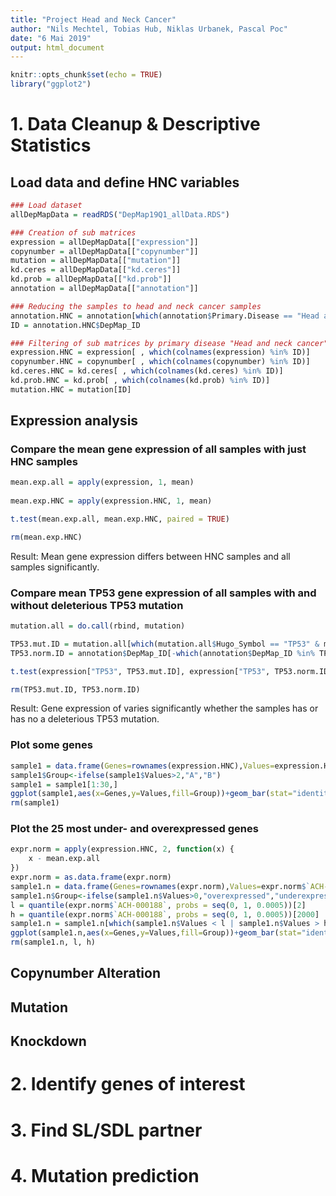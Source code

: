 ---
title: "Project Head and Neck Cancer"
author: "Nils Mechtel, Tobias Hub, Niklas Urbanek, Pascal Poc"
date: "6 Mai 2019"
output: html_document
---

```{r setup, include=FALSE}
knitr::opts_chunk$set(echo = TRUE)
library("ggplot2")
```

# 1. Data Cleanup & Descriptive Statistics

## Load data and define HNC variables
```{r}
### Load dataset
allDepMapData = readRDS("DepMap19Q1_allData.RDS")

### Creation of sub matrices
expression = allDepMapData[["expression"]]
copynumber = allDepMapData[["copynumber"]]
mutation = allDepMapData[["mutation"]]
kd.ceres = allDepMapData[["kd.ceres"]]
kd.prob = allDepMapData[["kd.prob"]]
annotation = allDepMapData[["annotation"]]

### Reducing the samples to head and neck cancer samples
annotation.HNC = annotation[which(annotation$Primary.Disease == "Head and Neck Cancer"), ]
ID = annotation.HNC$DepMap_ID

### Filtering of sub matrices by primary disease "Head and neck cancer"
expression.HNC = expression[ , which(colnames(expression) %in% ID)]
copynumber.HNC = copynumber[ , which(colnames(copynumber) %in% ID)]
kd.ceres.HNC = kd.ceres[ , which(colnames(kd.ceres) %in% ID)]
kd.prob.HNC = kd.prob[ , which(colnames(kd.prob) %in% ID)]
mutation.HNC = mutation[ID]
```

## Expression analysis

### Compare the mean gene expression of all samples with just HNC samples
```{r}
mean.exp.all = apply(expression, 1, mean)
 
mean.exp.HNC = apply(expression.HNC, 1, mean)

t.test(mean.exp.all, mean.exp.HNC, paired = TRUE)

rm(mean.exp.HNC)

```
Result: Mean gene expression differs between HNC samples and all samples significantly.

### Compare mean TP53 gene expression of all samples with and without deleterious TP53 mutation
```{r}
mutation.all = do.call(rbind, mutation)

TP53.mut.ID = mutation.all[which(mutation.all$Hugo_Symbol == "TP53" & mutation.all$isDeleterious == TRUE), ]$DepMap_ID
TP53.norm.ID = annotation$DepMap_ID[-which(annotation$DepMap_ID %in% TP53.mut.ID)]

t.test(expression["TP53", TP53.mut.ID], expression["TP53", TP53.norm.ID])

rm(TP53.mut.ID, TP53.norm.ID)
```
Result: Gene expression of varies significantly whether the samples has or has no a deleterious TP53 mutation.

### Plot some genes
```{r}
sample1 = data.frame(Genes=rownames(expression.HNC),Values=expression.HNC$`ACH-000188`)
sample1$Group<-ifelse(sample1$Values>2,"A","B")
sample1 = sample1[1:30,] 
ggplot(sample1,aes(x=Genes,y=Values,fill=Group))+geom_bar(stat="identity")+coord_flip()
rm(sample1)
```
### Plot the 25 most under- and overexpressed genes
```{r}
expr.norm = apply(expression.HNC, 2, function(x) {
    x - mean.exp.all
})
expr.norm = as.data.frame(expr.norm)
sample1.n = data.frame(Genes=rownames(expr.norm),Values=expr.norm$`ACH-000188`)
sample1.n$Group<-ifelse(sample1.n$Values>0,"overexpressed","underexpressed")
l = quantile(expr.norm$`ACH-000188`, probs = seq(0, 1, 0.0005))[2]
h = quantile(expr.norm$`ACH-000188`, probs = seq(0, 1, 0.0005))[2000]
sample1.n = sample1.n[which(sample1.n$Values < l | sample1.n$Values > h),] 
ggplot(sample1.n,aes(x=Genes,y=Values,fill=Group))+geom_bar(stat="identity")+coord_flip()
rm(sample1.n, l, h)
```

## Copynumber Alteration

## Mutation

## Knockdown

# 2. Identify genes of interest

# 3. Find SL/SDL partner

# 4. Mutation prediction
